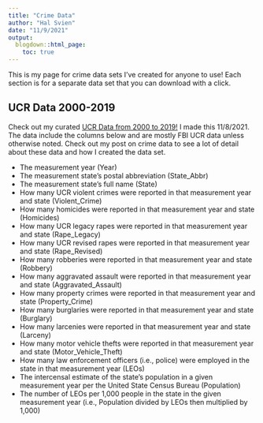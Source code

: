 ```yaml
---
title: "Crime Data"
author: "Hal Svien"
date: "11/9/2021"
output:
  blogdown::html_page:
    toc: true
---
```


This is my page for crime data sets I've created for anyone to use! Each section is for a separate data set that you can download with a click.

## UCR Data 2000-2019

Check out my curated [UCR Data from 2000 to 2019!](/csv/ucr_data_2000_to_2019.csv) I made this 11/8/2021. The data include the columns below and are mostly FBI UCR data unless otherwise noted. Check out my post on crime data to see a lot of detail about these data and how I created the data set.

* The measurement year (Year)
* The measurement state's postal abbreviation (State_Abbr)
* The measurement state's full name (State)
* How many UCR violent crimes were reported in that measurement year and state (Violent_Crime)
* How many homicides were reported in that measurement year and state (Homicides)
* How many UCR legacy rapes were reported in that measurement year and state (Rape_Legacy)
* How many UCR revised rapes were reported in that measurement year and state (Rape_Revised)
* How many robberies were reported in that measurement year and state (Robbery)
* How many aggravated assault were reported in that measurement year and state (Aggravated_Assault)
* How many property crimes were reported in that measurement year and state (Property_Crime)
* How many burglaries were reported in that measurement year and state (Burglary)
* How many larcenies were reported in that measurement year and state (Larceny)
* How many motor vehicle thefts were reported in that measurement year and state (Motor_Vehicle_Theft)
* How many law enforcement officers (i.e., police) were employed in the state in that measurement year (LEOs)
* The intercensal estimate of the state's population in a given measurement year per the United State Census Bureau (Population)
* The number of LEOs per 1,000 people in the state in the given measurement year (i.e., Population divided by LEOs then multiplied by 1,000)
